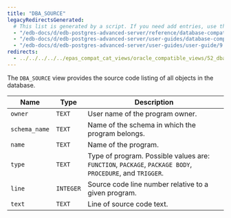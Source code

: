 ```yaml
---
title: "DBA_SOURCE"
legacyRedirectsGenerated:
  # This list is generated by a script. If you need add entries, use the `legacyRedirects` key.
  - "/edb-docs/d/edb-postgres-advanced-server/reference/database-compatibility-for-oracle-developers-reference-guide/9.6/Database_Compatibility_for_Oracle_Developers_Reference_Guide.1.152.html"
  - "/edb-docs/d/edb-postgres-advanced-server/user-guides/database-compatibility-for-oracle-developers-guide/9.5/Database_Compatibility_for_Oracle_Developers_Guide.1.264.html"
  - "/edb-docs/d/edb-postgres-advanced-server/user-guides/user-guide/9.5/EDB_Postgres_Enterprise_Guide.1.210.html"
redirects:
  - ../../../../../epas_compat_cat_views/oracle_compatible_views/52_dba_source #generated for docs/epas/reorg-role-use-case-mode
---
```


<div id="dba_source" class="registered_link"></div>

The `DBA_SOURCE` view provides the source code listing of all objects in the database.

| Name          | Type      | Description                                                                                              |
| ------------- | --------- | -------------------------------------------------------------------------------------------------------- |
| `owner`       | `TEXT`    | User name of the program owner.                                                                        |
| `schema_name` | `TEXT`    | Name of the schema in which the program belongs.                                                         |
| `name`        | `TEXT`    | Name of the program.                                                                                     |
| `type`        | `TEXT`    | Type of program. Possible values are: `FUNCTION`, `PACKAGE`, `PACKAGE BODY`, `PROCEDURE`, and `TRIGGER`. |
| `line`        | `INTEGER` | Source code line number relative to a given program.                                                     |
| `text`        | `TEXT`    | Line of source code text.                                                                                |
